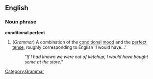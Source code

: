 ==English==
===Noun phrase===
'''conditional perfect'''
#(''Grammar'') A combination of the [[conditional]] [[mood]] and the [[perfect]] [[tense]], roughly corresponding to English 'I would have...'
#:''"If I had known we were out of ketchup, I would have bought some at the store."''

[[Category:Grammar]]